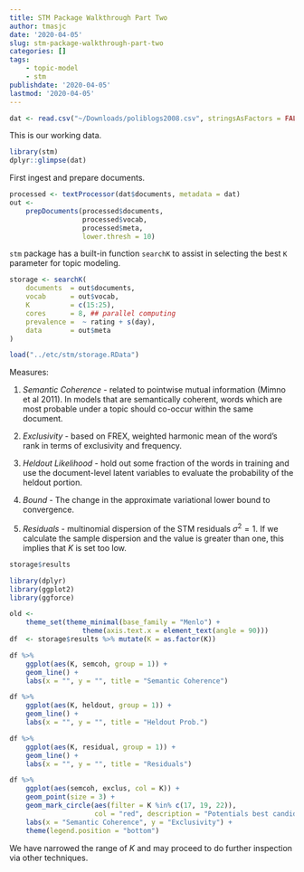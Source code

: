 ```yaml
---
title: STM Package Walkthrough Part Two
author: tmasjc
date: '2020-04-05'
slug: stm-package-walkthrough-part-two
categories: []
tags: 
    - topic-model
    - stm
publishdate: '2020-04-05'
lastmod: '2020-04-05'
---
```



```r
dat <- read.csv("~/Downloads/poliblogs2008.csv", stringsAsFactors = FALSE)[-1]
```

This is our working data.

```r
library(stm)
dplyr::glimpse(dat)
```

First ingest and prepare documents.

```r
processed <- textProcessor(dat$documents, metadata = dat)
out <-
    prepDocuments(processed$documents,
                  processed$vocab,
                  processed$meta,
                  lower.thresh = 10)
```

`stm` package has a built-in function `searchK` to assist in selecting the best `K` parameter for topic modeling. 

```r
storage <- searchK(
    documents  = out$documents,
    vocab      = out$vocab,
    K          = c(15:25),
    cores      = 8, ## parallel computing
    prevalence =  ~ rating + s(day), 
    data       = out$meta
)
```

```r
load("../etc/stm/storage.RData")
```

Measures:

1. *Semantic Coherence* - related to pointwise mutual information (Mimno et al 2011). In models that are semantically coherent, words which are most probable under a topic should co-occur within the same document. 

2. *Exclusivity* - based on FREX, weighted harmonic mean of the word's rank in terms of exclusivity and frequency.

3. *Heldout Likelihood* - hold out some fraction of the words in training and use the document-level latent variables to evaluate the probability of the heldout portion.

4. *Bound* - The change in the approximate variational lower bound to convergence.

5. *Residuals* - multinomial dispersion of the STM residuals $\sigma^2 = 1$. If we calculate the sample dispersion and the value is greater than one, this implies that $K$ is set too low.

```r
storage$results
```


```r
library(dplyr)
library(ggplot2)
library(ggforce)

old <-
    theme_set(theme_minimal(base_family = "Menlo") + 
                  theme(axis.text.x = element_text(angle = 90)))
df  <- storage$results %>% mutate(K = as.factor(K))

df %>% 
    ggplot(aes(K, semcoh, group = 1)) +
    geom_line() +
    labs(x = "", y = "", title = "Semantic Coherence")

df %>% 
    ggplot(aes(K, heldout, group = 1)) + 
    geom_line() + 
    labs(x = "", y = "", title = "Heldout Prob.")

df %>% 
    ggplot(aes(K, residual, group = 1)) + 
    geom_line() +
    labs(x = "", y = "", title = "Residuals")

df %>% 
    ggplot(aes(semcoh, exclus, col = K)) +
    geom_point(size = 3) +
    geom_mark_circle(aes(filter = K %in% c(17, 19, 22)), 
                     col = "red", description = "Potentials best candidates for K") +
    labs(x = "Semantic Coherence", y = "Exclusivity") +
    theme(legend.position = "bottom")
```

We have narrowed the range of $K$ and may proceed to do further inspection via other techniques.